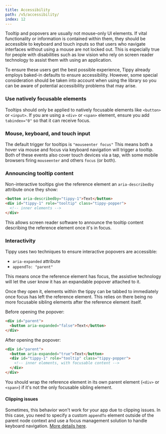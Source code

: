 ---
title: Accessibility
path: /v5/accessibility/
index: 12
---

Tooltip and popovers are usually not mouse-only UI elements. If vital
functionality or information is contained within them, they should be accessible
to keyboard and touch inputs so that users who navigate interfaces without using
a mouse are not locked out. This is especially true for people with disabilities
such as low vision who rely on screen reader technology to assist them with
using an application.

To ensure these users get the best possible experience, Tippy already employs
baked-in defaults to ensure accessibility. However, some special consideration
should be taken into account when using the library so you can be aware of
potential accessibility problems that may arise.

### Use natively focusable elements

Tooltips should only be applied to natively focusable elements like `<button>`
or `<input>`. If you are using a `<div>` or `<span>` element, ensure you add
`tabindex="0"` so that it can receive focus.

### Mouse, keyboard, and touch input

The default trigger for tooltips is `"mouseenter focus"` This means both a hover
via mouse and focus via keyboard navigation will trigger a tooltip. Both of
these events also cover touch devices via a tap, with some mobile browsers
firing `mouseenter` and others `focus` (or both).

### Announcing tooltip content

Non-interactive tooltips give the reference element an `aria-describedby`
attribute once they show:

```html
<button aria-describedby="tippy-1">Text</button>
<div id="tippy-1" role="tooltip" class="tippy-popper">
  <!-- inner elements -->
</div>
```

This allows screen reader software to announce the tooltip content describing
the reference element once it's in focus.

### Interactivity

Tippy uses two techniques to ensure interactive popovers are accessible:

- `aria-expanded` attribute
- `appendTo: "parent"`

This means once the reference element has focus, the assistive technology will
let the user know it has an expandable popover attached to it.

Once they open it, elements within the tippy can be tabbed to immediately once
focus has left the reference element. This relies on there being no more
focusable sibling elements after the reference element itself.

Before opening the popover:

```html
<div id="parent">
  <button aria-expanded="false">Text</button>
</div>
```

After opening the popover:

```html
<div id="parent">
  <button aria-expanded="true">Text</button>
  <div id="tippy-1" role="tooltip" class="tippy-popper">
    <!-- inner elements, with focusable content -->
  </div>
</div>
```

You should wrap the reference element in its own parent element (`<div>` or
`<span>`) if it's not the only focusable sibling element.

#### Clipping issues

Sometimes, this behavior won't work for your app due to clipping issues. In this
case, you need to specify a custom `appendTo` element outside of the parent node
context and use a focus management solution to handle keyboard navigation.
[More details here](../faq/#my-tooltip-appears-cut-off-or-is-not-showing-at-all).
